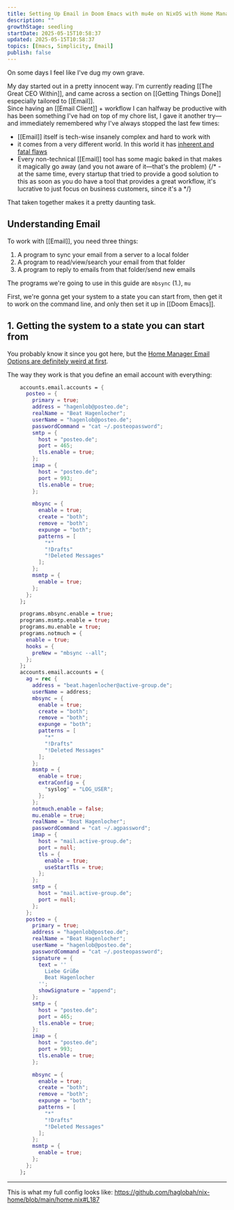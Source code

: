 ```yaml
---
title: Setting Up Email in Doom Emacs with mu4e on NixOS with Home Manager
description: ""
growthStage: seedling
startDate: 2025-05-15T10:58:37
updated: 2025-05-15T10:58:37
topics: [Emacs, Simplicity, Email]
publish: false
---
```


On some days I feel like I've dug my own grave.

My day started out in a pretty innocent way. I'm currently reading [[The Great CEO Within]], and came across a section on [[Getting Things Done]] especially tailored to [[Email]].  
Since having an [[Email Client]] + workflow I can halfway be productive with has been something I've had on top of my chore list, I gave it another try—and immediately remembered why I've always stopped the last few times:

- [[Email]] itself is tech-wise insanely complex and hard to work with
- it comes from a very different world. In this world it has [inherent and fatal flaws](https://www.youtube.com/watch?v=mrGfahzt-4Q)
- Every non-technical [[Email]] tool has some magic baked in that makes it magically go away (and you not aware of it—that's the problem)
{/* - at the same time, every startup that tried to provide a good solution to this as soon as you do have a tool that provides a great workflow, it's lucrative to just focus on business customers, since it's a */}

That taken together makes it a pretty daunting task.

## Understanding Email

To work with [[Email]], you need three things:

1. A program to sync your email from a server to a local folder
2. A program to read/view/search your email from that folder
3. A program to reply to emails from that folder/send new emails

The programs we're going to use in this guide are `mbsync` (<ListMarker>1.</ListMarker>), `mu`

First, we're gonna <Il href="#1-getting-the-system-to-a-state-you-can-start-from">get your system to a state you can start from</Il>, then <Il href="2-">get it to work on the command line</Il>, and only then set it up in [[Doom Emacs]].


## 1. Getting the system to a state you can start from

You probably know it since you got here, but the [Home Manager Email Options are definitely weird at first](https://nix-community.github.io/home-manager/options.xhtml#opt-accounts.email.accounts).

The way they work is that you define an email account with everything:

```nix
    accounts.email.accounts = {
      posteo = {
        primary = true;
        address = "hagenlob@posteo.de";
        realName = "Beat Hagenlocher";
        userName = "hagenlob@posteo.de";
        passwordCommand = "cat ~/.posteopassword";
        smtp = {
          host = "posteo.de";
          port = 465;
          tls.enable = true;
        };
        imap = {
          host = "posteo.de";
          port = 993;
          tls.enable = true;
        };

        mbsync = {
          enable = true;
          create = "both";
          remove = "both";
          expunge = "both";
          patterns = [
            "*"
            "!Drafts"
            "!Deleted Messages"
          ];
        };
        msmtp = {
          enable = true;
        };
      };
    };
```

```nix
    programs.mbsync.enable = true;
    programs.msmtp.enable = true;
    programs.mu.enable = true;
    programs.notmuch = {
      enable = true;
      hooks = {
        preNew = "mbsync --all";
      };
    };
    accounts.email.accounts = {
      ag = rec {
        address = "beat.hagenlocher@active-group.de";
        userName = address;
        mbsync = {
          enable = true;
          create = "both";
          remove = "both";
          expunge = "both";
          patterns = [
            "*"
            "!Drafts"
            "!Deleted Messages"
          ];
        };
        msmtp = {
          enable = true;
          extraConfig = {
            "syslog" = "LOG_USER";
          };
        };
        notmuch.enable = false;
        mu.enable = true;
        realName = "Beat Hagenlocher";
        passwordCommand = "cat ~/.agpassword";
        imap = {
          host = "mail.active-group.de";
          port = null;
          tls = {
            enable = true;
            useStartTls = true;
          };
        };
        smtp = {
          host = "mail.active-group.de";
          port = null;
        };
      };
      posteo = {
        primary = true;
        address = "hagenlob@posteo.de";
        realName = "Beat Hagenlocher";
        userName = "hagenlob@posteo.de";
        passwordCommand = "cat ~/.posteopassword";
        signature = {
          text = ''
            Liebe Grüße
            Beat Hagenlocher
          '';
          showSignature = "append";
        };
        smtp = {
          host = "posteo.de";
          port = 465;
          tls.enable = true;
        };
        imap = {
          host = "posteo.de";
          port = 993;
          tls.enable = true;
        };

        mbsync = {
          enable = true;
          create = "both";
          remove = "both";
          expunge = "both";
          patterns = [
            "*"
            "!Drafts"
            "!Deleted Messages"
          ];
        };
        msmtp = {
          enable = true;
        };
      };
    };
```


---
This is what my full config looks like:
https://github.com/haglobah/nix-home/blob/main/home.nix#L187
